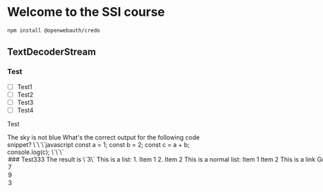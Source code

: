 # Welcome to the SSI course

```bash
npm install @openwebauth/credo
```

## TextDecoderStream

### Test


- [ ] Test1
- [ ] Test2
- [ ] Test3
- [ ] Test4

<p>Test</p>


<TrueOrFalseQuiz correctAnswer={false}>
  <Question>
    The sky is not blue
  </Question>
</TrueOrFalseQuiz>



<MultipleChoiceQuiz correctAnswer={1}>
<Question> 
What's the correct output for the following code snippet?
\`\`\`javascript
const a = 1;
const b = 2;
const c = a + b;
console.log(c);
\`\`\`
</Question>

<Option>
### Test333
The result is \`3\`
This is a list:
1. Item 1
2. Item 2


This is a normal list:
- Item 1
- Item 2

This is a link [Google](https://www.google.com)

This is an image ![Image](https://www.google.com/images/branding/googlelogo/1x/googlelogo_color_272x92dp.png)

</Option>
<Option>7</Option>
<Option>9</Option>
<Option>3</Option>

</MultipleChoiceQuiz>

